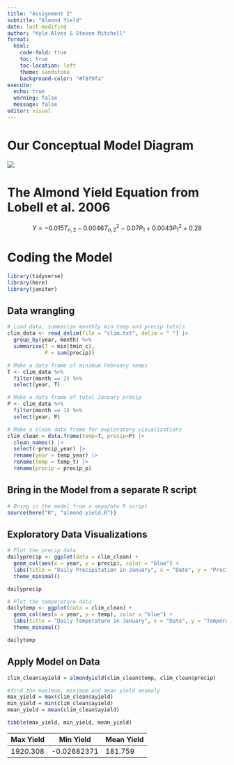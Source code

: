 ```yaml
---
title: "Assignment 2"
subtitle: "Almond Yield"
date: last-modified
author: "Kyle Alves & Steven Mitchell"
format: 
  html:
    code-fold: true
    toc: true
    toc-location: left
    theme: sandstone
    background-color: "#f8f9fa"
execute:
  echo: true
  warning: false
  message: false
editor: visual
---
```


# Our Conceptual Model Diagram

![](diagram.png)

# The Almond Yield Equation from Lobell et al. 2006

$$
Y = -0.015T_{n,2} - 0.0046T^{2}_{n,2} - 0.07P_{1} + 0.0043P^{2}_{1} + 0.28
$$

# Coding the Model

```r
library(tidyverse)
library(here)
library(janitor)
```

## Data wrangling

```r
# Load data, summarize monthly min temp and precip totals
clim_data <- read_delim(file = "clim.txt", delim = " ") |>
  group_by(year, month) %>%
  summarise(T = min(tmin_c),
            P = sum(precip))

# Make a data frame of minimum February temps
T <- clim_data %>% 
  filter(month == 2) %>% 
  select(year, T)

# Make a data frame of total January precip
P <- clim_data %>%
  filter(month == 1) %>% 
  select(year, P)
```

```r
# Make a clean data frame for exploratory visualizations
clim_clean = data.frame(temp=T, precip=P) |>
  clean_names() |>
  select(-precip_year) |>
  rename(year = temp_year) |>
  rename(temp = temp_t) |>
  rename(precip = precip_p)
```

## Bring in the Model from a separate R script

```r
# Bring in the model from a separate R script
source(here("R", "almond-yield.R"))
```

## Exploratory Data Visualizations

```r
# Plot the precip data
dailyprecip <- ggplot(data = clim_clean) +
  geom_col(aes(x = year, y = precip), color = "blue") +
  labs(title = "Daily Precipitation in January", x = "Date", y = "Precipitation (mm)") +
  theme_minimal()

dailyprecip
```

```r
# Plot the temperature data
dailytemp <- ggplot(data = clim_clean) +
  geom_col(aes(x = year, y = temp), color = "blue") +
  labs(title = "Daily Temperature in January", x = "Date", y = "Temperature (C)") +
  theme_minimal()

dailytemp
```

## Apply Model on Data

```r
clim_clean$ayield = almondyield(clim_clean$temp, clim_clean$precip)

#find the maximum, minimum and mean yield anomaly
max_yield = max(clim_clean$ayield)
min_yield = min(clim_clean$ayield)
mean_yield = mean(clim_clean$ayield)

tibble(max_yield, min_yield, mean_yield)
```

| Max Yield | Min Yield   | Mean Yield |
|-----------|-------------|------------|
| 1920.308  | -0.02682371 | 181.759    |
